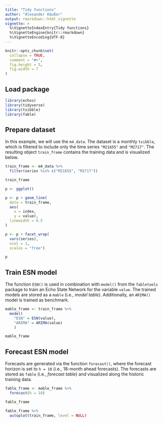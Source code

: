 ```yaml
---
title: "Tidy functions"
author: "Alexander Häußer"
output: rmarkdown::html_vignette
vignette: >
  %\VignetteIndexEntry{Tidy functions}
  %\VignetteEngine{knitr::rmarkdown}
  %\VignetteEncoding{UTF-8}
---
```


```r
knitr::opts_chunk$set(
  collapse = TRUE,
  comment = "#>",
  fig.height = 5,
  fig.width = 7
)
```

## Load package

```r
library(echos)
library(tidyverse)
library(tsibble)
library(fable)
```

## Prepare dataset

In this example, we will use the `m4_data`. The dataset is a monthly `tsibble`, which is filtered to include only the time series `"M21655"` and `"M2717"`. The resulting object `train_frame` contains the training data and is visualized below.

```r
train_frame <- m4_data %>%
  filter(series %in% c("M21655", "M2717"))

train_frame

p <- ggplot()

p <- p + geom_line(
  data = train_frame,
  aes(
    x = index,
    y = value),
  linewidth = 0.5
)

p <- p + facet_wrap(
  vars(series),
  ncol = 1,
  scales = "free")

p
```


## Train ESN model

The function `ESN()` is used in combination with `model()` from the `fabletools` package to train an Echo State Network for the variable `value`. The trained models are stored as a `mable` (i.e., *model table*). Additionally, an `ARIMA()` model is trained as benchmark.

```r
mable_frame <- train_frame %>%
  model(
    "ESN" = ESN(value),
    "ARIMA" = ARIMA(value)
    )

mable_frame
```

## Forecast ESN model

Forecasts are generated via the function `forecast()`, where the forecast horizon is set to `h = 18` (i.e., 18-month ahead forecasts). The forecasts are stored as `fable` (i.e., *forecast table*) and visualized along the historic training data.

```r
fable_frame <- mable_frame %>%
  forecast(h = 18)

fable_frame

fable_frame %>%
  autoplot(train_frame, level = NULL)
```




